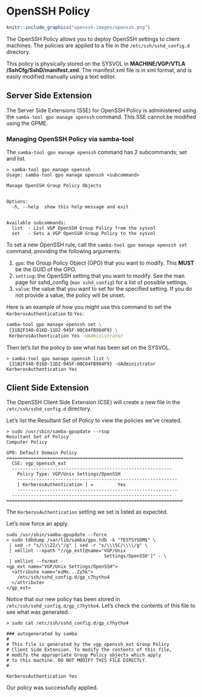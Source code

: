 # OpenSSH Policy {#openssh}

```r
knitr::include_graphics("openssh-images/openssh.png")
```

\index{Policies!OpenSSH}

The OpenSSH Policy allows you to deploy OpenSSH settings to client machines. The policies are applied to a file in the `/etc/ssh/sshd_config.d` directory.

This policy is physically stored on the SYSVOL in **MACHINE/VGP/VTLA** **/SshCfg/SshD/manifest.xml**. The manifest.xml file is in xml format, and is easily modified manually using a text editor.

## Server Side Extension

The Server Side Extensions (SSE) for OpenSSH Policy is administered using the `samba-tool gpo manage openssh` command. This SSE cannot be modified using the GPME.
\index{Server Side Extensions}

### Managing OpenSSH Policy via samba-tool

The `samba-tool gpo manage openssh` command has 2 subcommands; set and list.

```
> samba-tool gpo manage openssh
Usage: samba-tool gpo manage openssh <subcommand>

Manage OpenSSH Group Policy Objects


Options:
  -h, --help  show this help message and exit


Available subcommands:
  list  - List VGP OpenSSH Group Policy from the sysvol
  set   - Sets a VGP OpenSSH Group Policy to the sysvol
```

To set a new OpenSSH rule, call the `samba-tool gpo manage openssh set` command, providing the following arguments:

1. `gpo`: the Group Policy Object (GPO) that you want to modify. This **MUST** be the GUID of the GPO.
2. `setting`: the OpenSSH setting that you want to modify. See the man page for sshd\_config (`man sshd_config`) for a list of possible settings.
3. `value`: the value that you want to set for the specified setting. If you do not provide a value, the policy will be unset.

Here is an example of how you might use this command to set the \linebreak `KerberosAuthentication` to `Yes`:

```sh
samba-tool gpo manage openssh set \
 {31B2F340-016D-11D2-945F-00C04FB984F9} \
 KerberosAuthentication Yes -UAdministrator
```

Then let's list the policy to see what has been set on the SYSVOL.

```
> samba-tool gpo manage openssh list \
 {31B2F340-016D-11D2-945F-00C04FB984F9} -UAdministrator
KerberosAuthentication Yes
```

## Client Side Extension

The OpenSSH Client Side Extension (CSE) will create a new file in the `/etc/ssh/sshd_config.d` directory.
\index{Client Side Extensions}

Let’s list the Resultant Set of Policy to view the policies we’ve created.

```
> sudo /usr/sbin/samba-gpupdate --rsop
Resultant Set of Policy
Computer Policy

GPO: Default Domain Policy
=================================================================
  CSE: vgp_openssh_ext
  -----------------------------------------------------------
    Policy Type: VGP/Unix Settings/OpenSSH
    -----------------------------------------------------------
    [ KerberosAuthentication ] =         Yes
    -----------------------------------------------------------
  -----------------------------------------------------------
=================================================================
```

The `KerberosAuthentication` setting we set is listed as expected.
\index{Resultant Set of Policy}

Let’s now force an apply.

```
sudo /usr/sbin/samba-gpupdate --force
> sudo tdbdump /var/lib/samba/gpo.tdb -k "TESTSYSDM$" \
 | sed -r "s/\\\22/\"/g" | sed -r "s/\\\5C/\\\\/g" \
 | xmllint --xpath "//gp_ext[@name='VGP/Unix
                                    Settings/OpenSSH']" - \
 | xmllint --format -
<gp_ext name="VGP/Unix Settings/OpenSSH">
  <attribute name="ezMx...Zy5k">
    /etc/ssh/sshd_config.d/gp_c7hytho4
  </attribute>
</gp_ext>
```

Notice that our new policy has been stored in `/etc/ssh/sshd_config.d/gp_c7hytho4`. Let's check the contents of this file to see what was generated.
\index{Group Policy Cache}

```
> sudo cat /etc/ssh/sshd_config.d/gp_c7hytho4

### autogenerated by samba
#
# This file is generated by the vgp_openssh_ext Group Policy
# Client Side Extension. To modify the contents of this file,
# modify the appropriate Group Policy objects which apply
# to this machine. DO NOT MODIFY THIS FILE DIRECTLY.
#

KerberosAuthentication Yes
```

Our policy was successfully applied.
